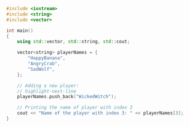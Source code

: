 ```cpp
#include <iostream>
#include <string>
#include <vector>

int main()
{
	using std::vector, std::string, std::cout;

	vector<string> playerNames = {
		"HappyBanana",
		"AngryCrab",
		"SadWolf",
	};

	// Adding a new player:
	// highlight-next-line
	playerNames.push_back("WickedWitch");

	// Printing the name of player with index 3
	cout << "Name of the player with index 3: " << playerNames[3];
}
```